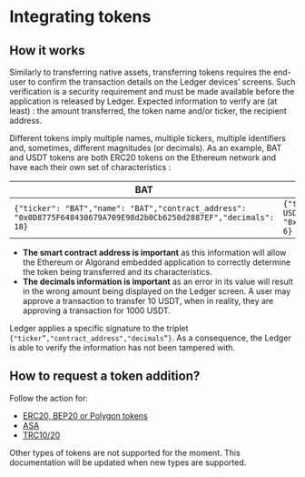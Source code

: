 
# Integrating tokens

## How it works

Similarly to transferring native assets, transferring tokens requires the end-user to confirm the transaction details on the Ledger devices’ screens. Such verification is a security requirement and must be made available before the application is released by Ledger. Expected information to verify are (at least) : the amount transferred, the token name and/or ticker, the recipient address.

Different tokens imply multiple names, multiple tickers, multiple identifiers and, sometimes, different magnitudes (or decimals). As an example, BAT and USDT tokens are both ERC20 tokens on the Ethereum network and have each their own set of characteristics :

|     BAT       |     USDT     |
|---------------|--------------|
| `{"ticker": "BAT","name": "BAT","contract_address": "0x0D8775F648430679A709E98d2b0Cb6250d2887EF","decimals": 18}` | `{"ticker": "USDT","name": "Tether USDT","contract_address": "0xdAC17F958D2ee523a2206206994597C13D831ec7","decimals": 6}` |

<Callout type="warning" emoji="⚠️">
    <ul>
        <li><b>The smart contract address is important</b> as this information will allow the Ethereum or Algorand embedded application to correctly determine the token being transferred and its characteristics.</li>
        <li><b>The decimals information is important</b> as an error in its value will result in the wrong amount being displayed on the Ledger screen. A user may approve a transaction to transfer 10 USDT, when in reality, they are approving a transaction for 1000 USDT.</li>
    </ul>
</Callout>

Ledger applies a specific signature to the triplet `{"ticker”,"contract_address","decimals”}`. As a consequence, the Ledger is able to verify the information has not been tampered with.


## How to request a token addition?

Follow the action for:
- [ERC20, BEP20 or Polygon tokens](../erc20-bep20/)
- [ASA](../asa/) 
- [TRC10/20](../trc/)

Other types of tokens are not supported for the moment. This documentation will be updated when new types are supported.

